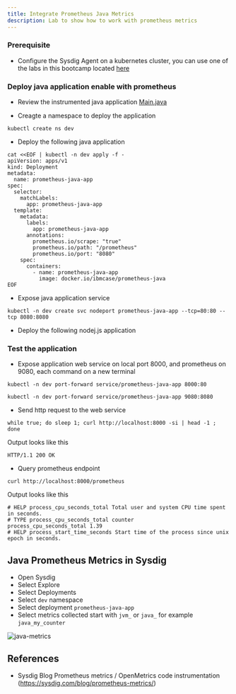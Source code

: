 ```yaml
---
title: Integrate Prometheus Java Metrics
description: Lab to show how to work with prometheus metrics
---
```



### Prerequisite

- Configure the Sysdig Agent on a kubernetes cluster, you can use one of the labs in this bootcamp located [here](/monitoring/sysdig/#activities)


### Deploy java application enable with prometheus

- Review the instrumented java application [Main.java](https://github.com/ibm-cloud-architecture/learning-cloudnative-101/blob/master/static/custom-metrics-examples/prometheus/java/src/main/java/Main.java)

- Creagte a namespace to deploy the application
```shell
kubectl create ns dev
```
- Deploy the following java application
```shell
cat <<EOF | kubectl -n dev apply -f -
apiVersion: apps/v1
kind: Deployment
metadata:
  name: prometheus-java-app
spec:
  selector:
    matchLabels:
      app: prometheus-java-app
  template:
    metadata:
      labels:
        app: prometheus-java-app
      annotations:
        prometheus.io/scrape: "true"
        prometheus.io/path: "/prometheus"
        prometheus.io/port: "8080"
    spec:
      containers:
        - name: prometheus-java-app
          image: docker.io/ibmcase/prometheus-java
EOF
```
- Expose java application service
```shell
kubectl -n dev create svc nodeport prometheus-java-app --tcp=80:80 --tcp 8080:8080
```

- Deploy the following nodej.js application


### Test the application
- Expose application web service on local port 8000, and prometheus on 9080, each command on a new terminal
```shell
kubectl -n dev port-forward service/prometheus-java-app 8000:80
```
```shell
kubectl -n dev port-forward service/prometheus-java-app 9080:8080
```

- Send http request to the web service
```shell
while true; do sleep 1; curl http://localhost:8000 -si | head -1 ; done
```
Output looks like this
```
HTTP/1.1 200 OK
```

- Query prometheus endpoint
```shell
curl http://localhost:8000/prometheus
```
Output looks like this
```
# HELP process_cpu_seconds_total Total user and system CPU time spent in seconds.
# TYPE process_cpu_seconds_total counter
process_cpu_seconds_total 1.39
# HELP process_start_time_seconds Start time of the process since unix epoch in seconds.
```

## Java Prometheus Metrics in Sysdig
- Open Sysdig
- Select Explore
- Select Deployments
- Select `dev` namespace
- Select deployment `prometheus-java-app`
- Select metrics collected start with `jvm_` or `java_` for example `java_my_counter`

![java-metrics](./images/java_my_counter.png)

## References

- Sysdig Blog Prometheus metrics / OpenMetrics code instrumentation (https://sysdig.com/blog/prometheus-metrics/)

